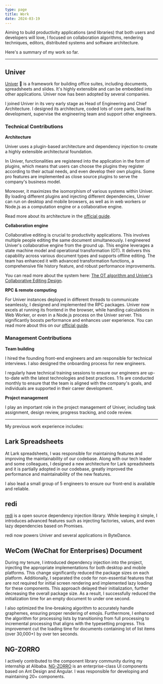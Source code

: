 ```yaml
---
type: page
title: Work
date: 2024-03-19
---
```


Aiming to build productivity applications (and libraries) that both users
and developers will love, I focused on collaboration algorithms, rendering
techniques, editors, distributed systems and software architecture. 

Here's a summary of my work so far.

---

## Univer

[Univer](https://univer.ai) 🌌 is a framework for 
building office suites, including documents, spreadsheets and slides. It's highly
extensible and can be embedded into other applications. Univer 
now has been adopted by several companies.

I joined Univer in its very early stage as Head of Engineering and Chief Architecture. 
I designed its architecture, coded lots of core parts, lead its development, 
supervise the engineering team and support other engineers. 

### Technical Contributions

**Architecture**

Univer uses a plugin-based architecture and dependency injection to create a highly extensible architectural foundation.

In Univer, functionalities are registered into the application in the form of
plugins, which means that users can choose the plugins they register according
to their actual needs, and even develop their own plugins. Some pro features are 
implemented as close source plugins to serve the company's business model.

Moreover, it maximizes the isomorphism of various systems within Univer.
By loading different plugins and injecting different dependencies, Univer can
run on desktop and mobile browsers, as well as in web workers or Node.js as
a computation engine or a collaborative engine. 

Read more about its architecture in the [official guide](https://univer.ai/guides/sheet/architecture/univer).

**Collaboration engine**

Collaborative editing is crucial to productivity applications. This involves
multiple people editing the same document simultaneously. I engineered Univer's
collaborative engine from the ground up. This engine leverages a state
machine model and operational transformation (OT). It delivers this capability
across various document types and supports offline editing. The team has
enhanced it with advanced transformation functions, a comprehensive file
history feature, and robust performance improvements.

You can read more about the system here: [The OT algorithm and Univer's Collaborative Editing Design](https://univer.ai/blog/post/ot).

**RPC & remote computing**

For Univer instances deployed in different threads to communicate seamlessly,
I designed and implemented the RPC packages. Univer now excels at running
its frontend in the browser, while handling calculations in Web Worker,
or even in a Node.js process on the Univer server. This significantly boosts
performance and enhances user experience. You can read more about this on
our [official guide](https://univer.ai/guides/sheet/architecture/web-worker).

### Management Contributions

**Team building**

I hired the founding front-end engineers and am responsible for technical interviews.
I also designed the onboarding process for new engineers. 

I regularly have technical training sessions to ensure our engineers are up-to-date with 
the latest technologies and best practices. 1:1s are conducted monthly to ensure 
that the team is aligned with the company's goals, and individuals are supported 
in their career development.

**Project management**

I play an important role in the project management of Univer, including task assignment, 
design review, progress tracking, and code review.

---

My previous work experience includes:

## Lark Spreadsheets

At Lark spreadsheets, I was responsible for maintaining features and improving
the maintainability of our codebase. Along with our tech leader and some colleagues, 
I designed a new architecture for Lark spreadsheets and it is partially adopted 
in our codebase, greatly improved the performance and maintainability of the new features.

I also lead a small group of 5 engineers to ensure our front-end is available
and reliable. 

## redi

[redi](https://redi.wendell.fun) is a open source dependency injection library. While keeping it
simple, I introduces advanced features such as injecting factories, values, 
and even lazy dependencies based on Promises.

redi now powers Univer and several applications in ByteDance.

## WeCom (WeChat for Enterprises) Document

During my tenure, I introduced dependency injection into the project, injecting the appropriate implementations for both desktop and mobile platforms. This change significantly reduced the package sizes on each platform. Additionally, I separated the code for non-essential features that are not required for initial screen rendering and implemented lazy loading for these components. This approach delayed their initialization, further decreasing the overall package size. As a result, I successfully reduced the initialization time for an empty document to under one second.

I also optimized the line-breaking algorithm to accurately handle graphemes, ensuring proper rendering of emojis. Furthermore, I enhanced the algorithm for processing lists by transitioning from full processing to incremental processing that aligns with the typesetting progress. This improvement cut the loading time for documents containing lot of list items (over 30,000+) by over ten seconds.

## NG-ZORRO

I actively contributed to the component library community during my internship at Alibaba.
[NG-ZORRO](https://ng.ant.design/) is an enterprise-class UI components based
on Ant Design and Angular. I was responsible for developing and maintaining 20+ components.
